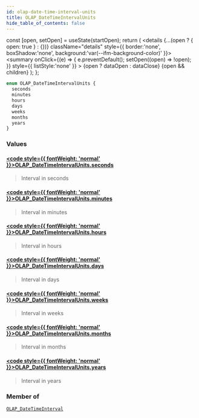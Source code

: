 ```yaml
---
id: olap-date-time-interval-units
title: OLAP_DateTimeIntervalUnits
hide_table_of_contents: false
---
```







  const [open, setOpen] = useState(startOpen);
  return (
    <details {...(open ? { open: true } : {})} className="details" style={{ border:'none', boxShadow:'none', background:'var(--ifm-background-color)' }}>
      <summary
        onClick={(e) => {
          e.preventDefault();
          setOpen((open) => !open);
        }}
        style={{ listStyle:'none' }}
      >
      {open ? dataOpen : dataClose}
      </summary>
      {open && children}
    </details>
  );
};







```graphql
enum OLAP_DateTimeIntervalUnits {
  seconds
  minutes
  hours
  days
  weeks
  months
  years
}
```




### Values

#### [<code style={{ fontWeight: 'normal' }}>OLAP_DateTimeIntervalUnits.<b>seconds</b></code>](#) 
> Interval in seconds
> 

#### [<code style={{ fontWeight: 'normal' }}>OLAP_DateTimeIntervalUnits.<b>minutes</b></code>](#) 
> Interval in minutes
> 

#### [<code style={{ fontWeight: 'normal' }}>OLAP_DateTimeIntervalUnits.<b>hours</b></code>](#) 
> Interval in hours
> 

#### [<code style={{ fontWeight: 'normal' }}>OLAP_DateTimeIntervalUnits.<b>days</b></code>](#) 
> Interval in days
> 

#### [<code style={{ fontWeight: 'normal' }}>OLAP_DateTimeIntervalUnits.<b>weeks</b></code>](#) 
> Interval in weeks
> 

#### [<code style={{ fontWeight: 'normal' }}>OLAP_DateTimeIntervalUnits.<b>months</b></code>](#) 
> Interval in months
> 

#### [<code style={{ fontWeight: 'normal' }}>OLAP_DateTimeIntervalUnits.<b>years</b></code>](#) 
> Interval in years
> 



### Member of

[`OLAP_DateTimeInterval`](/docs/graphql-reference/inputs/olap-date-time-interval)  <Badge class="secondary" text="input"/>

